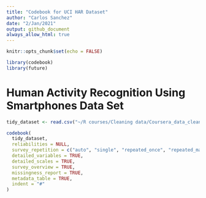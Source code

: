 ```yaml
---
title: "Codebook for UCI HAR Dataset"
author: "Carlos Sanchez"
date: "2/Jan/2021"
output: github_document
always_allow_html: true
---
```


```r
knitr::opts_chunk$set(echo = FALSE)
```


```r
library(codebook)
library(future)
```


# Human Activity Recognition Using Smartphones Data Set



```r
tidy_dataset <- read.csv("~/R courses/Cleaning data/Coursera_data_cleaning_data/tidy_dataset.txt", sep="")

codebook(
  tidy_dataset,
  reliabilities = NULL,
  survey_repetition = c("auto", "single", "repeated_once", "repeated_many"),
  detailed_variables = TRUE,
  detailed_scales = TRUE,
  survey_overview = TRUE,
  missingness_report = TRUE,
  metadata_table = TRUE,
  indent = "#"
)
```


